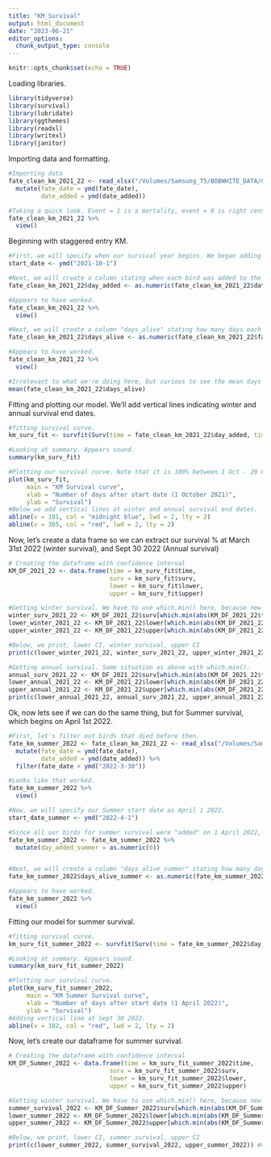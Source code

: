 ```yaml
---
title: "KM_Survival"
output: html_document
date: "2023-06-21"
editor_options: 
  chunk_output_type: console
---
```


```r
knitr::opts_chunk$set(echo = TRUE)
```

Loading libraries.
```r
library(tidyverse)
library(survival)
library(lubridate)
library(ggthemes)
library(readxl)
library(writexl)
library(janitor)
```

Importing data and formatting.
```r
#Importing data
fate_clean_km_2021_22 <- read_xlsx("/Volumes/Samsung_T5/BOBWHITE_DATA/Clean/fate_clean_2021_22.xlsx") %>%
  mutate(fate_date = ymd(fate_date),
         date_added = ymd(date_added)) 

#Taking a quick look. Event = 1 is a mortality, event = 0 is right censored.
fate_clean_km_2021_22 %>%
  view()
```

Beginning with staggered entry KM.
```r
#First, we will specify when our survival year begins. We began adding birds the week of 20 October 2021...maybe that should be the start date, instead?
start_date <- ymd("2021-10-1")

#Next, we will create a column stating when each bird was added to the study. Birds added Oct 20 2021 will be day 19, birds added in Spring (14 March) will be day 164. 
fate_clean_km_2021_22$day_added <- as.numeric(fate_clean_km_2021_22$date_added - start_date)

#Appears to have worked.
fate_clean_km_2021_22 %>%
  view()

#Next, we will create a column "days_alive" stating how many days each bird was alive since 1 October 2021 (start time).
fate_clean_km_2021_22$days_alive <- as.numeric(fate_clean_km_2021_22$fate_date - start_date)

#Appears to have worked.
fate_clean_km_2021_22 %>%
  view()

#Irrelevant to what we're doing here, but curious to see the mean days alive.
mean(fate_clean_km_2021_22$days_alive)
```


Fitting and plotting our model. We'll add vertical lines indicating winter and annual survival end dates.
```r
#fitting survival curve.
km_surv_fit <- survfit(Surv(time = fate_clean_km_2021_22$day_added, time2 = fate_clean_km_2021_22$days_alive, event = fate_clean_km_2021_22$fate) ~1)

#Looking at summary. Appears sound.
summary(km_surv_fit)

#Plotting our survival curve. Note that it is 100% between 1 Oct - 20 Oct, since we did not have any birds online.
plot(km_surv_fit,
     main = "KM Survival curve",
     xlab = "Number of days after start date (1 October 2021)",
     ylab = "Survival")
#Below we add vertical lines at winter and annual survival end dates.
abline(v = 181, col = "midnight blue", lwd = 2, lty = 2)
abline(v = 365, col = "red", lwd = 2, lty = 2)
```

Now, let's create a data frame so we can extract our survival % at March 31st 2022 (winter survival), and Sept 30 2022 (Annual survival)
```r
# Creating the dataframe with confidence interval
KM_DF_2021_22 <- data.frame(time = km_surv_fit$time,
                            surv = km_surv_fit$surv,
                            lower = km_surv_fit$lower,
                            upper = km_surv_fit$upper)

#Getting winter survival. We have to use which.min() here, because new rows are only created when an event occurs. This will get us to the closest possible day of an event at March 31st.
winter_surv_2021_22 <- KM_DF_2021_22$surv[which.min(abs(KM_DF_2021_22$time - 181))]
lower_winter_2021_22 <- KM_DF_2021_22$lower[which.min(abs(KM_DF_2021_22$time - 181))]
upper_winter_2021_22 <- KM_DF_2021_22$upper[which.min(abs(KM_DF_2021_22$time - 181))]

#Below, we print, lower CI, winter survival, upper CI
print(c(lower_winter_2021_22, winter_surv_2021_22, upper_winter_2021_22)) #53% seems reasonable.

#Getting annual survival. Same situation as above with which.min().
annual_surv_2021_22 <- KM_DF_2021_22$surv[which.min(abs(KM_DF_2021_22$time - 365))]
lower_annual_2021_22 <- KM_DF_2021_22$lower[which.min(abs(KM_DF_2021_22$time - 365))]
upper_annual_2021_22 <- KM_DF_2021_22$upper[which.min(abs(KM_DF_2021_22$time - 365))]
print(c(lower_annual_2021_22, annual_surv_2021_22, upper_annual_2021_22)) #23% seems reasonable, a little higher than we had on excel spreadsheet.
```


Ok, now lets see if we can do the same thing, but for Summer survival, which begins on April 1st 2022.
```r
#First, let's filter out birds that died before then.
fate_km_summer_2022 <- fate_clean_km_2021_22 <- read_xlsx("/Volumes/Samsung_T5/BOBWHITE_DATA/Clean/fate_clean_2021_22.xlsx") %>%
  mutate(fate_date = ymd(fate_date),
         date_added = ymd(date_added)) %>%
  filter(fate_date > ymd("2022-3-30"))

#Looks like that worked.
fate_km_summer_2022 %>%
  view()

#Now, we will specify our Summer start date as April 1 2022.
start_date_summer <- ymd("2022-4-1")

#Since all our birds for summer survival were "added" on 1 April 2022, lets create a numeric column stating that.
fate_km_summer_2022 <- fate_km_summer_2022 %>%
  mutate(day_added_summer = as.numeric(0))


#Next, we will create a column "days_alive_summer" stating how many days each bird was alive after 1 April 2022.
fate_km_summer_2022$days_alive_summer <- as.numeric(fate_km_summer_2022$fate_date - start_date_summer)

#Appears to have worked.
fate_km_summer_2022 %>%
  view()
```

Fitting our model for summer survival.
```r
#fitting survival curve.
km_surv_fit_summer_2022 <- survfit(Surv(time = fate_km_summer_2022$day_added_summer, time2 = fate_km_summer_2022$days_alive_summer, event = fate_clean_km_2021_22$fate) ~1)

#Looking at summary. Appears sound.
summary(km_surv_fit_summer_2022)

#Plotting our survival curve. 
plot(km_surv_fit_summer_2022,
     main = "KM Summer Survival curve",
     xlab = "Number of days after start date (1 April 2022)",
     ylab = "Survival")
#Adding vertical line at Sept 30 2022.
abline(v = 182, col = "red", lwd = 2, lty = 2)

```

Now, let's create our dataframe for summer survival.
```r
# Creating the dataframe with confidence interval
KM_DF_Summer_2022 <- data.frame(time = km_surv_fit_summer_2022$time,
                            surv = km_surv_fit_summer_2022$surv,
                            lower = km_surv_fit_summer_2022$lower,
                            upper = km_surv_fit_summer_2022$upper)

#Getting winter survival. We have to use which.min() here, because new rows are only created when an event occurs. This will get us to the closest possible day of an event at Sept 30th.
summer_survival_2022 <- KM_DF_Summer_2022$surv[which.min(abs(KM_DF_Summer_2022$time - 182))]
lower_summer_2022 <- KM_DF_Summer_2022$lower[which.min(abs(KM_DF_Summer_2022$time - 182))]
upper_summer_2022 <- KM_DF_Summer_2022$upper[which.min(abs(KM_DF_Summer_2022$time - 182))]

#Below, we print, lower CI, summer survival, upper CI
print(c(lower_summer_2022, summer_survival_2022, upper_summer_2022)) #45% seems a bit lower than we had on KM excel spreadsheet. Need to double check.
```

